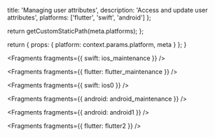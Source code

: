 
  title: 'Managing user attributes',
  description: 'Access and update user attributes',
  platforms: ['flutter', 'swift', 'android']
};

  return getCustomStaticPath(meta.platforms);
};

  return {
    props: {
      platform: context.params.platform,
      meta
    }
  };
}


<Fragments fragments={{ swift: ios_maintenance }} />


<Fragments fragments={{ flutter: flutter_maintenance }} />


<Fragments fragments={{ swift: ios0 }} />


<Fragments fragments={{ android: android_maintenance }} />


<Fragments fragments={{ android: android1 }} />


<Fragments fragments={{ flutter: flutter2 }} />
